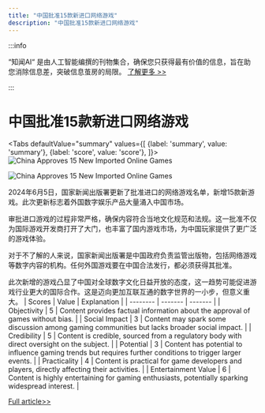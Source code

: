 ```yaml
---
title: "中国批准15款新进口网络游戏"
description: "中国批准15款新进口网络游戏"
---
```



:::info

“知闻AI“ 是由人工智能编撰的刊物集合，确保您只获得最有价值的信息，旨在助您消除信息差，突破信息茧房的局限。  [了解更多 >>](/)

:::

# 中国批准15款新进口网络游戏


<Tabs
	defaultValue="summary"
	values={[
	{label: 'summary', value: 'summary'},
	{label: 'score', value: 'score'},
]}>
<TabItem value="summary">
<img
  src="https://image.informedainews.com/2024/06/Vid-J7S-1717638943-0.jpg"
  alt="China Approves 15 New Imported Online Games"
/>

<img
  src="https://image.informedainews.com/2024/06/Vid-JPd-1717638943-1.jpg"
  alt="China Approves 15 New Imported Online Games"
/>



2024年6月5日，国家新闻出版署更新了批准进口的网络游戏名单，新增15款新游戏。此次更新标志着外国数字娱乐产品大量涌入中国市场。

审批进口游戏的过程非常严格，确保内容符合当地文化规范和法规。这一批准不仅为国际游戏开发商打开了大门，也丰富了国内游戏市场，为中国玩家提供了更广泛的游戏体验。

对于不了解的人来说，国家新闻出版署是中国政府负责监管出版物，包括网络游戏等数字内容的机构。任何外国游戏要在中国合法发行，都必须获得其批准。

此次新增的游戏凸显了中国对全球数字文化日益开放的态度，这一趋势可能促进游戏行业更大的国际合作。这是迈向更加互联互通的数字世界的一小步，但意义重大。
</TabItem>
<TabItem value="score">
	| Scores     | Value   | Explanation |
	| -------- | ------- | ------- |
	| Objectivity  | 5    | Content provides factual information about the approval of games without bias.    |
	| Social Impact | 3     | Content may spark some discussion among gaming communities but lacks broader social impact.    |
	| Credibility    | 5    | Content is credible, sourced from a regulatory body with direct oversight on the subject.    |
	| Potential    | 3    | Content has potential to influence gaming trends but requires further conditions to trigger larger events.    |
	| Practicality    | 4    | Content is practical for game developers and players, directly affecting their activities.    |
	| Entertainment Value    | 6    | Content is highly entertaining for gaming enthusiasts, potentially sparking widespread interest.    |
</TabItem>
</Tabs>

[Full article>>](https://www.yicai.com/news/102138789.html)
